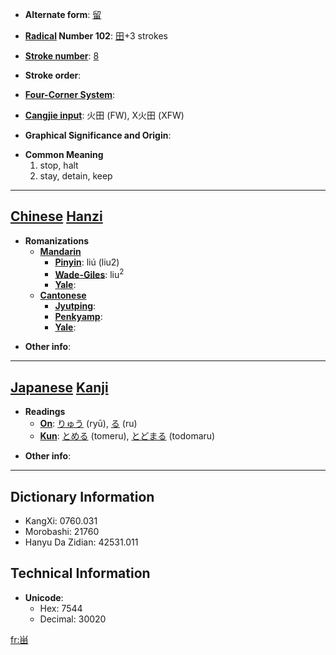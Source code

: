 * '''Alternate form''': [[留]]

* '''[[Wiktionary:Chinese radical index| Radical]] Number 102''': [[Wiktionary:Chinese radical index 田|田]]+3 strokes

* '''[[Wiktionary:Chinese total strokes index|Stroke number]]''': [[Wiktionary:Chinese total strokes index 8|8]]

* '''Stroke order''': 

* '''[[Wiktionary:Chinese four corner index|Four-Corner System]]''': 

* '''[[Wiktionary:Chinese Cangjie index|Cangjie input]]''': 火田 (FW), X火田 (XFW)

* '''Graphical Significance and Origin''': 

* '''Common Meaning'''
*#stop, halt
*# stay, detain, keep


----

== [[Chinese]] [[Hanzi]] ==

* '''Romanizations'''
** '''[[Mandarin]]'''
*** '''[[Pinyin]]''': liú (liu2)
*** '''[[Wade-Giles]]''': liu<sup>2</sup>
*** '''[[Yale]]''': 
** '''[[Cantonese]]'''
*** '''[[Jyutping]]''':
*** '''[[Penkyamp]]''': 
*** '''[[Yale]]''': 

* '''Other info''': 

----

== [[Japanese]] [[Kanji]] ==

* '''Readings'''
** '''[[On]]''': [[りゅう]] (ryū), [[る]] (ru)
** '''[[Kun]]''': [[とめる]] (tomeru), [[とどまる]] (todomaru)

* '''Other info''':  

----

== Dictionary Information ==

* KangXi: 0760.031
* Morobashi: 21760
* Hanyu Da Zidian: 42531.011

== Technical Information ==

* '''Unicode''':
** Hex: 7544
** Decimal: 30020

[[fr:畄]]